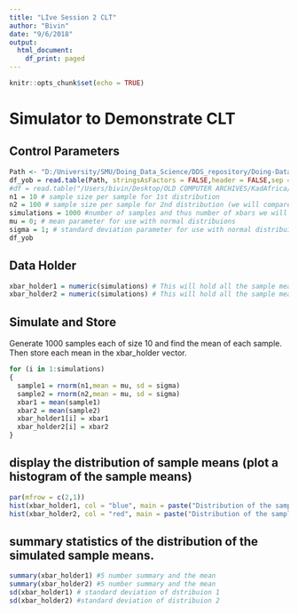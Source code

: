 ```yaml
---
title: "LIve Session 2 CLT"
author: "Bivin"
date: "9/6/2018"
output:
  html_document:
    df_print: paged
---
```


```r
knitr::opts_chunk$set(echo = TRUE)
```

# Simulator to Demonstrate CLT

## Control Parameters
```r
Path <- "D:/University/SMU/Doing_Data_Science/DDS_repository/Doing-Data-Science/Unit1/yob2016.txt"
df_yob = read.table(Path, stringsAsFactors = FALSE,header = FALSE,sep = ";")
#df = read.table("/Users/bivin/Desktop/OLD COMPUTER ARCHIVES/KadAfrica/MSDS/DDS/MSDS 6306/Unit 5/yob2016.txt",stringsAsFactors = FALSE,header = FALSE,sep = ";")
n1 = 10 # sample size per sample for 1st distribution
n2 = 100 # sample size per sample for 2nd distribution (we will compare these distribuions) 
simulations = 1000 #number of samples and thus number of xbars we will generate.  
mu = 0; # mean parameter for use with normal distribuions
sigma = 1; # standard deviation parameter for use with normal distribuions
df_yob
```

## Data Holder
```r
xbar_holder1 = numeric(simulations) # This will hold all the sample means for the first distribution.
xbar_holder2 = numeric(simulations) # This will hold all the sample means for the second distribution.
```

## Simulate and Store
Generate 1000 samples each of size 10 and find the mean of each sample.  Then store each mean in the xbar_holder vector.

```r
for (i in 1:simulations)
{ 
  sample1 = rnorm(n1,mean = mu, sd = sigma)
  sample2 = rnorm(n2,mean = mu, sd = sigma)
  xbar1 = mean(sample1)
  xbar2 = mean(sample2)
  xbar_holder1[i] = xbar1
  xbar_holder2[i] = xbar2
}
```

## display the distribution of sample means (plot a histogram of the sample means)
```r
par(mfrow = c(2,1))
hist(xbar_holder1, col = "blue", main = paste("Distribution of the sample mean: n = ", n1), xlab = "Dist 1 Sample Means", xlim = c(-4,4))
hist(xbar_holder2, col = "red", main = paste("Distribution of the sample mean: n = ", n2), xlab = "Dist 2 Sample Means", xlim = c(-4,4))
```

## summary statistics of the distribution of the simulated sample means. 
```r
summary(xbar_holder1) #5 number summary and the mean
summary(xbar_holder2) #5 number summary and the mean
sd(xbar_holder1) # standard deviation of dstribuion 1
sd(xbar_holder2) #standard deviation of distribuion 2

```





